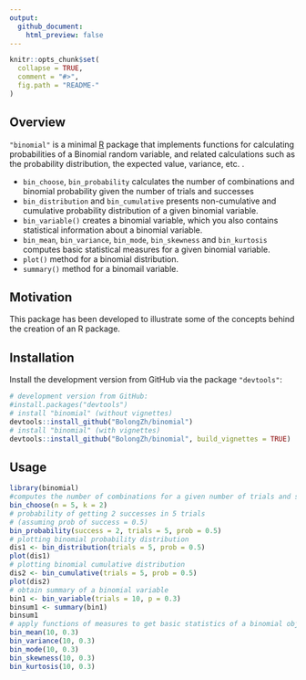 ---
output:
  github_document:
    html_preview: false
---

<!-- README.md is generated from README.Rmd. Please edit that file -->

```{r, echo = FALSE}
knitr::opts_chunk$set(
  collapse = TRUE,
  comment = "#>",
  fig.path = "README-"
)
```


## Overview

`"binomial"` is a minimal [R](http://www.r-project.org/) package that implements functions for calculating probabilities of a Binomial random variable, and related calculations such as the probability distribution, the expected value, variance, etc.
 .


* `bin_choose`, `bin_probability` calculates the number of combinations and binomial probability given the number of trials and successes
* `bin_distribution` and `bin_cumulative` presents non-cumulative and cumulative probability distribution of a given binomial variable.
* `bin_variable()` creates a binomial variable, which you also contains statistical information about a binomial variable.
* `bin_mean`, `bin_variance`, `bin_mode`, `bin_skewness` and `bin_kurtosis` computes basic statistical measures for a given binomial variable.
* `plot()` method for a binomial distribution.
* `summary()` method for a binomail variable.


## Motivation

This package has been developed to illustrate some of the concepts
behind the creation of an R package.


## Installation

Install the development version from GitHub via the package `"devtools"`:

```r
# development version from GitHub:
#install.packages("devtools") 
# install "binomial" (without vignettes)
devtools::install_github("BolongZh/binomial")
# install "binomial" (with vignettes)
devtools::install_github("BolongZh/binomial", build_vignettes = TRUE)
```


## Usage

```{r}
library(binomial)
#computes the number of combinations for a given number of trials and successes
bin_choose(n = 5, k = 2)
# probability of getting 2 successes in 5 trials
# (assuming prob of success = 0.5)
bin_probability(success = 2, trials = 5, prob = 0.5)
# plotting binomial probability distribution
dis1 <- bin_distribution(trials = 5, prob = 0.5)
plot(dis1)
# plotting binomial cumulative distribution
dis2 <- bin_cumulative(trials = 5, prob = 0.5)
plot(dis2)
# obtain summary of a binomial variable
bin1 <- bin_variable(trials = 10, p = 0.3)
binsum1 <- summary(bin1)
binsum1
# apply functions of measures to get basic statistics of a binomial object
bin_mean(10, 0.3)
bin_variance(10, 0.3)
bin_mode(10, 0.3)
bin_skewness(10, 0.3)
bin_kurtosis(10, 0.3)
```

